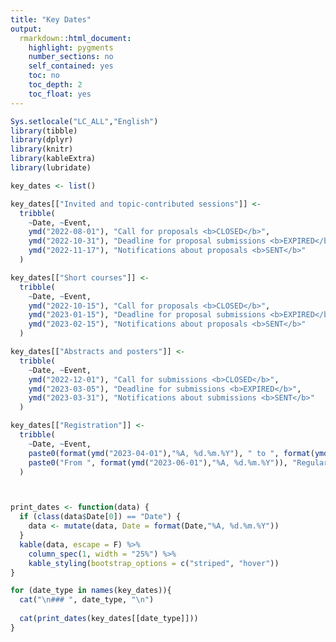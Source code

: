 ```yaml
---
title: "Key Dates"
output: 
  rmarkdown::html_document:
    highlight: pygments
    number_sections: no
    self_contained: yes
    toc: no
    toc_depth: 2
    toc_float: yes
---
```

```r
Sys.setlocale("LC_ALL","English")
library(tibble)
library(dplyr)
library(knitr)
library(kableExtra)
library(lubridate)

key_dates <- list()

key_dates[["Invited and topic-contributed sessions"]] <- 
  tribble(
    ~Date, ~Event,
    ymd("2022-08-01"), "Call for proposals <b>CLOSED</b>",
    ymd("2022-10-31"), "Deadline for proposal submissions <b>EXPIRED</b>",
    ymd("2022-11-17"), "Notifications about proposals <b>SENT</b>"
  )

key_dates[["Short courses"]] <- 
  tribble(
    ~Date, ~Event,
    ymd("2022-10-15"), "Call for proposals <b>CLOSED</b>",
    ymd("2023-01-15"), "Deadline for proposal submissions <b>EXPIRED</b>",
    ymd("2023-02-15"), "Notifications about proposals <b>SENT</b>"
  )

key_dates[["Abstracts and posters"]] <- 
  tribble(
    ~Date, ~Event,
    ymd("2022-12-01"), "Call for submissions <b>CLOSED</b>",
    ymd("2023-03-05"), "Deadline for submissions <b>EXPIRED</b>",
    ymd("2023-03-31"), "Notifications about submissions <b>SENT</b>"
  )

key_dates[["Registration"]] <- 
  tribble(
    ~Date, ~Event,
    paste0(format(ymd("2023-04-01"),"%A, %d.%m.%Y"), " to ", format(ymd("2023-05-31"),"%A, %d.%m.%Y")), "Early bird registration deadline <b>EXPIRED</b> ",
    paste0("From ", format(ymd("2023-06-01"),"%A, %d.%m.%Y")), "Regular registration <b><a href='registration.html'>OPEN for virtual slots only</a></b>"
  )



print_dates <- function(data) {
  if (class(data$Date[0]) == "Date") {
    data <- mutate(data, Date = format(Date,"%A, %d.%m.%Y"))
  }
  kable(data, escape = F) %>%
    column_spec(1, width = "25%") %>%
    kable_styling(bootstrap_options = c("striped", "hover"))
}
```

```r

for (date_type in names(key_dates)){
  cat("\n### ", date_type, "\n")
  
  cat(print_dates(key_dates[[date_type]]))
}



```

